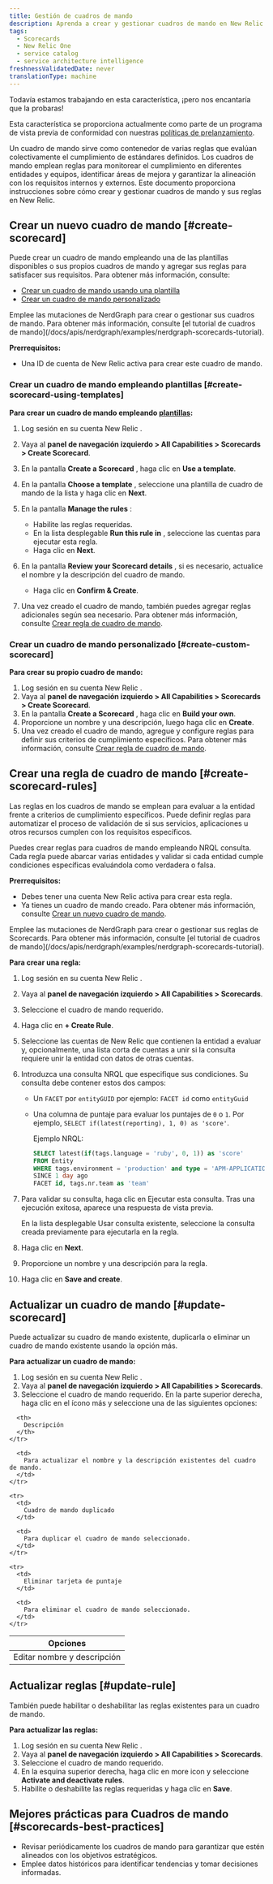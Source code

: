 ```yaml
---
title: Gestión de cuadros de mando
description: Aprenda a crear y gestionar cuadros de mando en New Relic One.
tags:
  - Scorecards
  - New Relic One
  - service catalog
  - service architecture intelligence
freshnessValidatedDate: never
translationType: machine
---
```


<Callout title="avance">
  Todavía estamos trabajando en esta característica, ¡pero nos encantaría que la probaras!

  Esta característica se proporciona actualmente como parte de un programa de vista previa de conformidad con nuestras [políticas de prelanzamiento](/docs/licenses/license-information/referenced-policies/new-relic-pre-release-policy).
</Callout>

Un cuadro de mando sirve como contenedor de varias reglas que evalúan colectivamente el cumplimiento de estándares definidos. Los cuadros de mando emplean reglas para monitorear el cumplimiento en diferentes entidades y equipos, identificar áreas de mejora y garantizar la alineación con los requisitos internos y externos. Este documento proporciona instrucciones sobre cómo crear y gestionar cuadros de mando y sus reglas en New Relic.

## Crear un nuevo cuadro de mando [#create-scorecard]

Puede crear un cuadro de mando empleando una de las plantillas disponibles o sus propios cuadros de mando y agregar sus reglas para satisfacer sus requisitos. Para obtener más información, consulte:

* [Crear un cuadro de mando usando una plantilla](#create-scorecard-using-templates)
* [Crear un cuadro de mando personalizado](#create-custom-scorecard)

<Callout variant="tip" title="consejo">
  Emplee las mutaciones de NerdGraph para crear o gestionar sus cuadros de mando. Para obtener más información, consulte [el tutorial de cuadros de mando](/docs/apis/nerdgraph/examples/nerdgraph-scorecards-tutorial).
</Callout>

**Prerrequisitos:**

* Una ID de cuenta de New Relic activa para crear este cuadro de mando.

### Crear un cuadro de mando empleando plantillas [#create-scorecard-using-templates]

**Para crear un cuadro de mando empleando [plantillas](/docs/service-architecture-intelligence/scorecards/templates):**

1. Log sesión en su cuenta New Relic .

2. Vaya al **panel de navegación izquierdo &gt; All Capabilities &gt; Scorecards &gt; Create Scorecard**.

3. En la pantalla **Create a Scorecard** , haga clic en **Use a template**.

4. En la pantalla **Choose a template** , seleccione una plantilla de cuadro de mando de la lista y haga clic en **Next**.

5. En la pantalla **Manage the rules** :

   * Habilite las reglas requeridas.
   * En la lista desplegable **Run this rule in** , seleccione las cuentas para ejecutar esta regla.
   * Haga clic en **Next**.

6. En la pantalla **Review your Scorecard details** , si es necesario, actualice el nombre y la descripción del cuadro de mando.
   * Haga clic en **Confirm &amp; Create**.

7. Una vez creado el cuadro de mando, también puedes agregar reglas adicionales según sea necesario. Para obtener más información, consulte [Crear regla de cuadro de mando](#create-scorecard-rules).

### Crear un cuadro de mando personalizado [#create-custom-scorecard]

**Para crear su propio cuadro de mando:**

1. Log sesión en su cuenta New Relic .
2. Vaya al **panel de navegación izquierdo &gt; All Capabilities &gt; Scorecards &gt; Create Scorecard**.
3. En la pantalla **Create a Scorecard** , haga clic en **Build your own**.
4. Proporcione un nombre y una descripción, luego haga clic en **Create**.
5. Una vez creado el cuadro de mando, agregue y configure reglas para definir sus criterios de cumplimiento específicos. Para obtener más información, consulte [Crear regla de cuadro de mando](#create-scorecard-rules).

## Crear una regla de cuadro de mando [#create-scorecard-rules]

Las reglas en los cuadros de mando se emplean para evaluar a la entidad frente a criterios de cumplimiento específicos. Puede definir reglas para automatizar el proceso de validación de si sus servicios, aplicaciones u otros recursos cumplen con los requisitos específicos.

Puedes crear reglas para cuadros de mando empleando NRQL consulta. Cada regla puede abarcar varias entidades y validar si cada entidad cumple condiciones específicas evaluándola como verdadera o falsa.

**Prerrequisitos:**

* Debes tener una cuenta New Relic activa para crear esta regla.
* Ya tienes un cuadro de mando creado. Para obtener más información, consulte [Crear un nuevo cuadro de mando](#create-scorecard).

<Callout variant="tip" title="consejo">
  Emplee las mutaciones de NerdGraph para crear o gestionar sus reglas de Scorecards. Para obtener más información, consulte [el tutorial de cuadros de mando](/docs/apis/nerdgraph/examples/nerdgraph-scorecards-tutorial).
</Callout>

**Para crear una regla:**

1. Log sesión en su cuenta New Relic .

2. Vaya al **panel de navegación izquierdo &gt; All Capabilities &gt; Scorecards**.

3. Seleccione el cuadro de mando requerido.

4. Haga clic en **+ Create Rule**.

5. Seleccione las cuentas de New Relic que contienen la entidad a evaluar y, opcionalmente, una lista corta de cuentas a unir si la consulta requiere unir la entidad con datos de otras cuentas.

6. Introduzca una consulta NRQL que especifique sus condiciones. Su consulta debe contener estos dos campos:

   * Un `FACET` por `entityGUID` por ejemplo: `FACET id` como `entityGuid`

   * Una columna de puntaje para evaluar los puntajes de `0` o `1`. Por ejemplo, `SELECT if(latest(reporting), 1, 0) as 'score'`.

     Ejemplo NRQL:

     ```sql
     SELECT latest(if(tags.language = 'ruby', 0, 1)) as 'score'
     FROM Entity
     WHERE tags.environment = 'production' and type = 'APM-APPLICATION'
     SINCE 1 day ago
     FACET id, tags.nr.team as 'team'
     ```

7. Para validar su consulta, haga clic en Ejecutar esta consulta. Tras una ejecución exitosa, aparece una respuesta de vista previa.

   <Callout variant="tip" title="consejo">
     En la lista desplegable Usar consulta existente, seleccione la consulta creada previamente para ejecutarla en la regla.
   </Callout>

8. Haga clic en **Next**.

9. Proporcione un nombre y una descripción para la regla.

10. Haga clic en **Save and create**.

## Actualizar un cuadro de mando [#update-scorecard]

Puede actualizar su cuadro de mando existente, duplicarla o eliminar un cuadro de mando existente usando la opción más.

**Para actualizar un cuadro de mando:**

1. Log sesión en su cuenta New Relic .
2. Vaya al **panel de navegación izquierdo &gt; All Capabilities &gt; Scorecards**.
3. Seleccione el cuadro de mando requerido. En la parte superior derecha, haga clic en el ícono más y seleccione una de las siguientes opciones:

<table>
  <thead>
    <tr>
      <th>
        Opciones
      </th>

      <th>
        Descripción
      </th>
    </tr>
  </thead>

  <tbody>
    <tr>
      <td>
        Editar nombre y descripción
      </td>

      <td>
        Para actualizar el nombre y la descripción existentes del cuadro de mando.
      </td>
    </tr>

    <tr>
      <td>
        Cuadro de mando duplicado
      </td>

      <td>
        Para duplicar el cuadro de mando seleccionado.
      </td>
    </tr>

    <tr>
      <td>
        Eliminar tarjeta de puntaje
      </td>

      <td>
        Para eliminar el cuadro de mando seleccionado.
      </td>
    </tr>
  </tbody>
</table>

## Actualizar reglas [#update-rule]

También puede habilitar o deshabilitar las reglas existentes para un cuadro de mando.

**Para actualizar las reglas:**

1. Log sesión en su cuenta New Relic .
2. Vaya al **panel de navegación izquierdo &gt; All Capabilities &gt; Scorecards**.
3. Seleccione el cuadro de mando requerido.
4. En la esquina superior derecha, haga clic en <DNT>more icon</DNT> y seleccione **Activate and deactivate rules**.
5. Habilite o deshabilite las reglas requeridas y haga clic en **Save**.

## Mejores prácticas para Cuadros de mando [#scorecards-best-practices]

* Revisar periódicamente los cuadros de mando para garantizar que estén alineados con los objetivos estratégicos.
* Emplee datos históricos para identificar tendencias y tomar decisiones informadas.